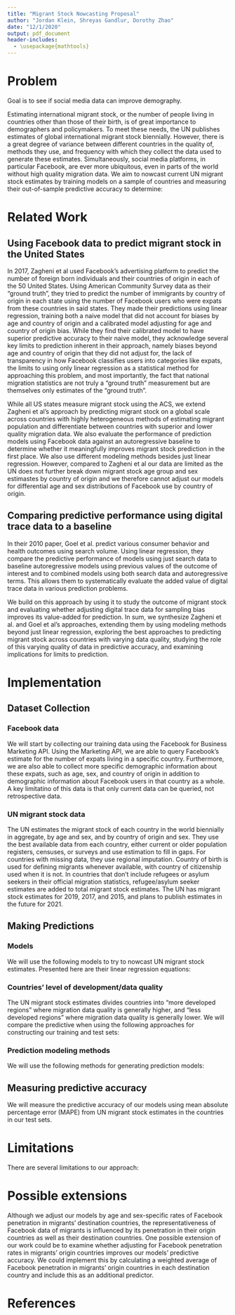 ```yaml
---
title: "Migrant Stock Nowcasting Proposal"
author: "Jordan Klein, Shreyas Gandlur, Dorothy Zhao"
date: "12/1/2020"
output: pdf_document
header-includes: 
  - \usepackage{mathtools}
---
```


# Problem

Goal is to see if social media data can improve demography.

Estimating international migrant stock, or the number of people living in countries other than those of their birth, is of great importance to demographers and policymakers. To meet these needs, the UN publishes estimates of global international migrant stock biennially. However, there is a great degree of variance between different countries in the quality of, methods they use, and frequency with which they collect the data used to generate these estimates. Simultaneously, social media platforms, in particular Facebook, are ever more ubiquitous, even in parts of the world without high quality migration data. We aim to nowcast current UN migrant stock estimates by training models on a sample of countries and measuring their out-of-sample predictive accuracy to determine: 

\begin{enumerate}
\item Whether models using Facebook expat data have superior predictive accuracy compared to a baseline model using previous UN migrant stock estimates.
\item How the predictive accuracy of a combined model using both Facebook expat data and previous UN migrant stock estimates compares to models using either of these data sources alone.
\item Does adjusting for Facebook’s sampling bias with respect to age and sex-specific rates of penetration improve predictive accuracy compared to a naive model using Facebook expat data that does not account for these biases?
\item How do the countries we include in our sample with respect to the quality of their migration data influence our predictive accuracy? How do our models’ predictive accuracy compare when trained and tested on random samples of countries, when trained on developed countries with higher quality data and tested on developing countries with poorer quality data, or trained on developing countries with poorer quality data and tested on developed countries with higher quality data? How does their predictive accuracy compare when we limit our training and test samples to just countries with higher quality data or just countries with lower quality data?
\item Do certain types of predictive models have superior accuracy?
\end{enumerate}

# Related Work

## Using Facebook data to predict migrant stock in the United States

In 2017, Zagheni et al used Facebook’s advertising platform to predict the number of foreign born individuals and their countries of origin in each of the 50 United States. Using American Community Survey data as their “ground truth”, they tried to predict the number of immigrants by country of origin in each state using the number of Facebook users who were expats from these countries in said states. They made their predictions using linear regression, training both a naive model that did not account for biases by age and country of origin and a calibrated model adjusting for age and country of origin bias. While they find their calibrated model to have superior predictive accuracy to their naive model, they acknowledge several key limits to prediction inherent in their approach, namely biases beyond age and country of origin that they did not adjust for, the lack of transparency in how Facebook classifies users into categories like expats, the limits to using only linear regression as a statistical method for approaching this problem, and most importantly, the fact that national migration statistics are not truly a “ground truth” measurement but are themselves only estimates of the “ground truth”. 

While all US states measure migrant stock using the ACS, we extend Zagheni et al’s approach by predicting migrant stock on a global scale across countries with highly heterogeneous methods of estimating migrant population and differentiate between countries with superior and lower quality migration data. We also evaluate the performance of prediction models using Facebook data against an autoregressive baseline to determine whether it meaningfully improves migrant stock prediction in the first place. We also use different modeling methods besides just linear regression. However, compared to Zagheni et al our data are limited as the UN does not further break down migrant stock age group and sex estimastes by country of origin and we therefore cannot adjust our models for differential age and sex distributions of Facebook use by country of origin.

## Comparing predictive performance using digital trace data to a baseline

In their 2010 paper, Goel et al. predict various consumer behavior and health outcomes using search volume. Using linear regression, they compare the predictive performance of models using just search data to baseline autoregressive models using previous values of the outcome of interest and to combined models using both search data and autoregressive terms. This allows them to systematically evaluate the added value of digital trace data in various prediction problems.

We build on this approach by using it to study the outcome of migrant stock and evaluating whether adjusting digital trace data for sampling bias improves its value-added for prediction. In sum, we synthesize Zagheni et al. and Goel et al’s approaches, extending them by using modeling methods beyond just linear regression, exploring the best approaches to predicting migrant stock across countries with varying data quality, studying the role of this varying quality of data in predictive accuracy, and examining implications for limits to prediction.

# Implementation 
## Dataset Collection 
### Facebook data

We will start by collecting our training data using the Facebook for Business Marketing API. Using the Marketing API, we are able to query Facebook’s estimate for the number of expats living in a specific country. Furthermore, we are also able to collect more specific demographic information about these expats, such as age, sex, and country of origin in addition to demographic information about Facebook users in that country as a whole. A key limitatino of this data is that only current data can be queried, not retrospective data.

### UN migrant stock data

The UN estimates the migrant stock of each country in the world biennially in aggregate, by age and sex, and by country of origin and sex. They use the best available data from each country, either current or older population registers, censuses, or surveys and use estimation to fill in gaps. For countries with missing data, they use regional imputation. Country of birth is used for defining migrants whenever available, with country of citizenship used when it is not. In countries that don’t include refugees or asylum seekers in their official migration statistics, refugee/asylum seeker estimates are added to total migrant stock estimates. The UN has migrant stock estimates for 2019, 2017, and 2015, and plans to publish estimates in the future for 2021.

## Making Predictions
### Models

We will use the following models to try to nowcast UN migrant stock estimates. Presented here are their linear regression equations:

\begin{enumerate}
\item Autoregressive baseline

$${\mathbf{foreign\_born}}_{C, t}=\beta_0+\beta_1 {\mathbf{foreign\_born}}_{C, t-2}+\beta_2 {\mathbf{foreign\_born}}_{C, t-4}+\epsilon_{C}$$
Where ${\mathbf{foreign\_born}}$ is total migrant stock, subscript $C$ indicates country, and $t=2019$.

\item Facebook naive

$${\mathbf{foreign\_born}}_{C, t}=\beta_0+\beta_1{\mathbf{FB\_expats}}_{C}+\epsilon_{C}$$

Where ${\mathbf{FB\_expats}}$ is the number of Facebook expats.

\item Combined with Facebook naive

$${\mathbf{foreign\_born}}_{C, t}=\beta_0+\beta_1{\mathbf{FB\_expats}}_{C}+\beta_2 {\mathbf{foreign\_born}}_{C, t-2}+\beta_3 {\mathbf{foreign\_born}}_{C, t-4}+\epsilon_{C}$$

\item Facebook age-sex corrected

$${\mathbf{foreign\_born}}^{z}_{C,t}=\beta_0+\beta_1\frac{{\mathbf{FB\_expats}}^{z}_{C}}{ {\mathbf{FB\_penetration}}^{z}_{C}}+\beta_2{\it{I}}^{z}+\epsilon^{z}_{C}$$

Where ${\mathbf{FB\_penetration}}^{z}_{C}=\frac{{\mathbf{FB\_users}}^{z}_{C}}{{\mathbf{Total\_pop}}^{z}_{C}}$, the superscript $z$ indicates age-sex group and $\it{I}^{z}$ is an indicator variable for each age-sex group.


\item Combined with Facebook age-sex corrected

$${\mathbf{foreign\_born}}^{z}_{C,t}=\beta_0+\beta_1\frac{{\mathbf{FB\_expats}}^{z}_{C}}{ {\mathbf{FB\_penetration}}^{z}_{C}}+\beta_2{\it{I}}^{z}+\beta_3 {\mathbf{foreign\_born}}^{z}_{C, t-2}+\beta_4 {\mathbf{foreign\_born}}^{z}_{C, t-4}+\epsilon^{z}_{C}$$

\end{enumerate}

### Countries’ level of development/data quality

The UN migrant stock estimates divides countries into "more developed regions" where migration data quality is generally higher, and "less developed regions" where migration data quality is generally lower. We will compare the predictive when using the following approaches for constructing our training and test sets:

\begin{enumerate}
\item Randomly sample from all countries for training and test sets.
\item Train on a sample of more developed countries, test on a sample of less developed countries.
\item Train on a sample of less developed countries, test on a sample of more developed countries.
\item Randomly sample from only more developed countries for training and test sets.
\item Randomly sample from only less developed countries for training and test sets.
\end{enumerate}

### Prediction modeling methods

We will use the following methods for generating prediction models:

\begin{enumerate}
\item Linear regression
\item Machine learning methods that will be considered
\subitem Random Forest
\subitem AdaBoost
\subitem XGBoost
\end{enumerate}

## Measuring predictive accuracy

We will measure the predictive accuracy of our models using mean absolute percentage error (MAPE) from UN migrant stock estimates in the countries in our test sets.

# Limitations

There are several limitations to our approach:

\begin{enumerate}
\item The data we are using as our "ground truth", UN migrant stock estimates, is not actually the "ground truth" of what we are trying to predict but is only an estimate of the "ground truth" itself. Both the facts that the outcome we are predicting is only an estimate of the "ground truth" and that its deviation from the actual "ground truth" highly varies between different countries imposes hard limits to prediction on this problem. Though we attempt to quanity the limits to prediction imposed by different countries having different degrees of deviation from the "ground truth" by comparing predictive accuracy between countries with better and poorer quality data, quantifying the limits to prediction imposed by our outcome of interest only being an estimate of the "ground truth" is beyond the scope of our exercise, but may be the grounds for future published work on this topic.
\item We note that we are predicting 2019 UN migrant stock data using Facebook data from 2020 in this exercise; in effect we are not nowcasting but rather predicting the past. In order to conduct a proper exercise in nowcasting we will have to wait until the 2021 UN migrant stock data is published for and nowcast this data using Facebook data from 2021. We will preregister and pull facebook data from July 1 2021
\item We don't have the country of origin of migrants broken down by age and sex and therefore cannot adjust our models for differential age and sex distributions of Facebook use by country of origin.
\item The way Facebook classifies expats is proprietary.
\item UN doesn't publish methodology for how migrant stock is estimated when they publish their estimates.
\end{enumerate}

# Possible extensions

Although we adjust our models by age and sex-specific rates of Facebook penetration in migrants' destination countries, the representativeness of Facebook data of migrants is influenced by its penetration in their origin countries as well as their destination countries. One possible extension of our work could be to examine whether adjusting for Facebook penetration rates in migrants' origin countries improves our models' predictive accuracy. We could implement this by calculating a weighted average of Facebook penetration in migrants' origin countries in each destination country and include this as an additional predictor. 

# References

\begin{itemize}
\item Gil-Clavel, Sofia, and Emilio Zagheni. “Demographic Differentials in Facebook Usage around the World.” Proceedings of the International AAAI Conference on Web and Social Media 13 (July 6, 2019): 647–50.
\item Goel, Sharad, Jake M. Hofman, Sébastien Lahaie, David M. Pennock, and Duncan J. Watts. “Predicting Consumer Behavior with Web Search.” Proceedings of the National Academy of Sciences 107, no. 41 (October 12, 2010): 17486–90. https://doi.org/10.1073/pnas.1005962107.
\item Marketing API. Facebook. https://developers.facebook.com/docs/marketing-apis/. 
\item Statistical Commission. “Report on the Forty-Sixth Session.” United Nations Economic and Social Council, March 3, 2015. https://unstats.un.org/unsd/statcom/46th-session/documents/statcom-2015-46th-report-E.pdf.
\item United Nations Population Division | Department of Economic and Social Affairs. “International Migrant Stock 2019,” August 2019. https://www.un.org/en/development/desa/population/migration/data/estimates2/estimates19.asp.
\item Zagheni, Emilio, Ingmar Weber, and Krishna Gummadi. “Leveraging Facebook’s Advertising Platform to Monitor Stocks of Migrants.” Population and Development Review 43, no. 4 (2017): 721–34. https://doi.org/10.1111/padr.12102.
\end{itemize}
